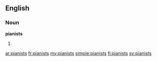 ==English==

===Noun===
'''pianists'''

# {{plural of|[[pianist]]}}

[[ar:pianists]]
[[fr:pianists]]
[[my:pianists]]
[[simple:pianists]]
[[fi:pianists]]
[[sv:pianists]]